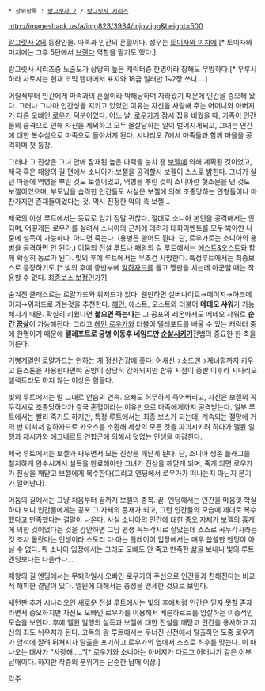  * 상위항목 : [[랑그릿사 2]] / [[랑그릿사 시리즈]]

http://imageshack.us/a/img823/3934/mjpv.jpg&height=500

[[랑그릿사 2]]의 등장인물. 마족과 인간의 혼혈이다. 성우는 [[토미자와 미치에]].[* 토미자와 미치에는 그후 5탄에서 [[브렌다]] 역할을 맡기도 했다.]

랑그릿사 시리즈중 노출도가 상당히 높은 캐릭터중 한명이라 칭해도 무방하다.[* 우루시하라 사토시는 현재 코믹 텐마에서 표지와 18금 일러만 1~2장 쓰니....]

어릴적부터 인간에게 마족과의 혼혈이라 박해당하며 자라왔기 때문에 인간을 증오해 왔다. 그러나 그나마 인간성을 지키고 있었던 이유는 자신을 사랑해 주는 어머니와 아버지가 다른 오빠인 [[로우가]] 덕분이었다. 어느 날, [[로우가]]가 잠시 집을 비웠을 때, 가족이 인간들의 습격으로 인해 자신을 제외하고 모두 몰살당하는 일이 벌어지게되고, 그녀는 인간에 대한 복수심으로 마족으로 돌아서게 된다. 시나리오 7에서 마족들과 함께 마을을 공격하며 첫 등장.

그러나 그 진상은 그녀 안에 잠재된 높은 마력을 눈치 챈 [[보젤]]에 의해 계획된 것이었고, 제국 혹은 패왕의 길 편에서 소니아가 보젤을 공격할시 보젤이 스스로 밝힌다.
그녀가 살던 마을에 역병을 뿌린 것도 보젤이었고, 역병을 뿌린 것이 소니아란 헛소문을 낸 것도 보젤이었으며, 부모님을 습격한 인간들도 사실은 보젤에 의해 조종당하는 인형들이나 마찬가지인 존재들이었다는 것. 역시 진정한 악의 축 보젤…

제국의 이상 루트에서는 동료로 얻기 정말 귀찮다. 절대로 소니아 본인을 공격해서는 안되며, 어떻게든 로우가를 살려서 소니아의 근처에 데려가 대화이벤트를 모두 봐야만 나중에 설득이 가능하다. 아니면 죽는다. (용병은 쓸어도 된다. 단, 로우가로는 소니아의 용병을 공격하면 안 된다.) 어둠의 전설 루트나 패왕의 길 루트에서는 [[에스트&오스트]]와 함께 확실히 동료가 된다. 빛의 후예 루트에서는 무조건 사망한다. 특정루트에서는 최종보스로 등장하기도.[* 빛의 후예 종반부에 [[알하자드]]를 들고 깽판을 치는데 아군일 때는 착용할 수 없다. [[최종보스 보정]]인가?]

숨겨진 클래스로는 로얄가드와 위저드가 있다. 웬만하면 실버나이트→메이지→아크메이지→위저드로 가는것을 추천한다. [[헤인]], 에스트, 오스트와 더불어 '''메테오 샤워'''가 가능해지기 때문. 확실히 키웠다면 '''붙으면 죽는다'''는 그 공포의 레온마저도 메테오 샤워로 '''순간 [[끔살]]'''이 가능해진다. 그리고 [[헤인]],[[로우가]]와 더불어 텔레포트를 배울 수 있는 캐릭터 중에 한명이기 때문에 '''텔레포트로 궁병 이동후 네임드만 [[순살]]시키기'''전법의 중요한 한 축을 이룬다. 

기병계열인 로얄가드는 안하는 게 정신건강에 좋다. 어새신→소드맨→제너럴까지 키우고 룬스톤을 사용한다면야 공방이 상당히 강화되지만 합류 시점이 중반 이후라 시나리오 셀렉트라도 하지 않는 이상은 힘들다.

빛의 루트에서는 말 그대로 안습의 연속. 오빠도 허무하게 죽어버리고, 자신은 보젤의 꼭두각시로 조종당하다가 결국 혼혈이라는 이유만으로 마족에게까지 공격받는다. 일부 루트에서는 빨리 죽기도 하지만, 특정 루트에서는 최종 보스가 되는데, 계속되는 절망에 거의 반 미쳐서 알하자드로 카오스를 소환해 세상의 모든 것을 파괴시키려 하다가 엘윈 일행과 제시카와 에그베르트 연합군에 의해서 덧없는 인생을 마감한다.

제국 루트에서는 보젤과 싸우면서 모든 진상을 깨닫게 된다. 단, 소니아 생존 플래그를 철저하게 완수시켜서 설득을 완료해야만 그녀가 진상을 깨닫게 되며, 죽게 되면 로우가가 진상을 깨닫고 보젤에게 복수한다(그리고 엔딩에서 로우가가 떠나는지 아닌지 분기가 일어난다). 

어둠의 길에서는 그냥 처음부터 끝까지 보젤의 충복. 끝. 엔딩에서는 인간을 마음껏 학살하다 보니 인간들에게는 공포 그 자체의 존재가 되고, 그런 인간들의 모습에 제대로 복수했다고 만족했다는 결말이 나온다. 사실 소니아의 인간에 대한 증오 자체가 보젤의 흉계에 의한 것이었다는 것을 감안하면 그냥 평생 꼭두각시로 살았는데 스스로 꼭두각시라는 것 조차 몰랐다는 인생이라 스토리 다 아는 플레이어 입장에서는 매우 씁쓸한 엔딩이 아닐 수 없다. 뭐 소니아 입장에서는 그래도 오빠도 안 죽고 만족한 삶을 보내니 빛의 루트 엔딩보다는 나을라나...

패왕의 길 엔딩에서는 무퇴각일시 오빠인 로우가의 주선으로 인간들과 친해진다는 비교적 해피한 결말이 있다. 엘윈에 대해서는 충성을 맹세한 것으로 보인다. 

새턴판 추가 시나리오인 새로운 전설 루트에서는 빛의 후예처럼 인간은 믿지 못할 존재라면서 증오하지만 자신도 오빠인 로우가를 이용해서 베른하르트를 암살하는 이중적인 모습을 보인다. 후에 엘윈 일행의 설득과 보젤에 대한 진실을 깨닫고 인간을 용서하고 자신의 죄도 뉘우치게 된다. 고독의 왕 루트에서는 무너진 신전에서 탈출하던 도중 로우가가 암석에 깔려 뒤쳐지자 탈출을 포기하고 로우가의 옆에서 스스로 최후를 맞는다. 이 때 나오는 대사가 "사랑해....."[* 로우가와 소니아는 아버지가 다르고 어머니가 같은 이부남매이다. 하지만 작중의 분위기는 단순한 남매 이상.]

[[각주]]
